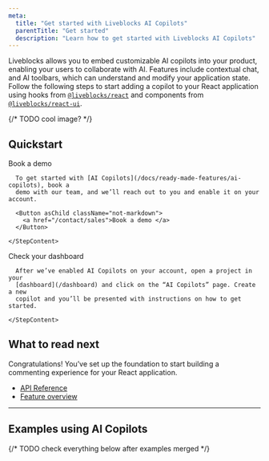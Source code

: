 ```yaml
---
meta:
  title: "Get started with Liveblocks AI Copilots"
  parentTitle: "Get started"
  description: "Learn how to get started with Liveblocks AI Copilots"
---
```


Liveblocks allows you to embed customizable AI copilots into your product,
enabling your users to collaborate with AI. Features include contextual chat,
and AI toolbars, which can understand and modify your application state. Follow
the following steps to start adding a copilot to your React application using
hooks from [`@liveblocks/react`](/docs/api-reference/liveblocks-react) and
components from
[`@liveblocks/react-ui`](/docs/api-reference/liveblocks-react-ui).

{/* TODO cool image? */}

## Quickstart

<Steps>
  <Step>
    <StepTitle>Book a demo</StepTitle>
    <StepContent>

      To get started with [AI Copilots](/docs/ready-made-features/ai-copilots), book a
      demo with our team, and we’ll reach out to you and enable it on your account.

      <Button asChild className="not-markdown">
        <a href="/contact/sales">Book a demo </a>
      </Button>

    </StepContent>

  </Step>
  <Step lastStep>
    <StepTitle>Check your dashboard</StepTitle>
    <StepContent>

      After we’ve enabled AI Copilots on your account, open a project in your
      [dashboard](/dashboard) and click on the “AI Copilots” page. Create a new
      copilot and you’ll be presented with instructions on how to get started.

    </StepContent>

  </Step>
</Steps>

## What to read next

Congratulations! You’ve set up the foundation to start building a commenting
experience for your React application.

- [API Reference](/docs/api-reference/liveblocks-react-ui#AI-Copilots)
- [Feature overview](/docs/ready-made-features/ai-copilots)

---

## Examples using AI Copilots

{/* TODO check everything below after examples merged */}

<ListGrid columns={2}>
  <ExampleCard
    example={{
      title: "AI Popup Chat",
      slug: "ai-popup/nextjs-ai-popup",
      image: "/images/examples/thumbnails/ai-popup.jpg",
    }}
    technologies={["nextjs", "react"]}
    openInNewWindow
  />
  <ExampleCard
    example={{
      title: "AI Reports Dashboard",
      slug: "ai-dashboard-reports/nextjs-ai-dashboard-reports",
      image: "/images/examples/thumbnails/ai-dashboard-reports.png",
    }}
    technologies={["nextjs", "react"]}
    openInNewWindow
  />
  <ExampleCard
    example={{
      title: "AI Chats",
      slug: "ai-chats/nextjs-ai-chats",
      image: "/images/examples/thumbnails/ai-chats.png",
    }}
    technologies={["nextjs", "react"]}
    openInNewWindow
  />
</ListGrid>
